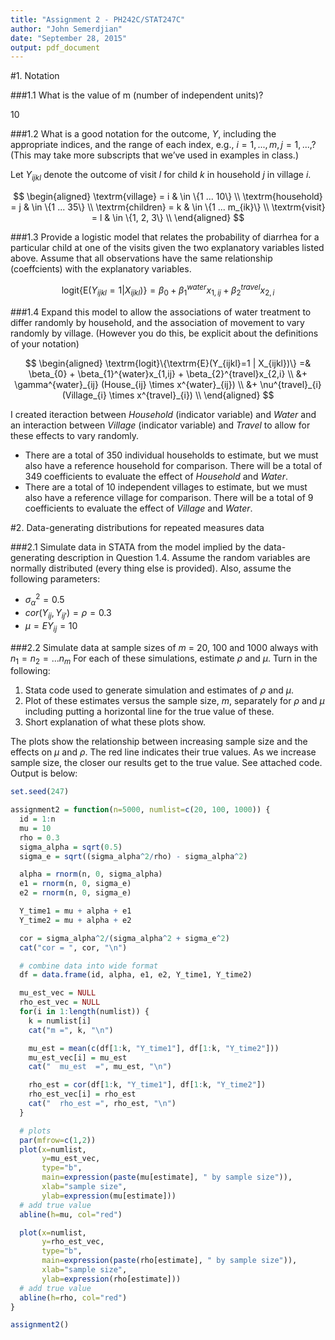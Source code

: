```yaml
---
title: "Assignment 2 - PH242C/STAT247C"
author: "John Semerdjian"
date: "September 28, 2015"
output: pdf_document
---
```


#1. Notation

###1.1 What is the value of m (number of independent units)?

10

###1.2 What is a good notation for the outcome, $Y$, including the appropriate indices, and the range of each index, e.g., $i = 1, ..., m, j = 1, ...,$? (This may take more subscripts that we've used in examples in class.)

Let $Y_{ijkl}$ denote the outcome of visit $l$ for child $k$ in household $j$ in village $i$.

$$
\begin{aligned}
 \textrm{village} = i & \in \{1 ... 10\} \\
 \textrm{household} = j & \in \{1 ... 35\} \\
 \textrm{children} = k & \in \{1 ... m_{ik}\} \\
 \textrm{visit} = l & \in \{1, 2, 3\} \\
\end{aligned}
$$

###1.3 Provide a logistic model that relates the probability of diarrhea for a particular child at one of the visits given the two explanatory variables listed above. Assume that all observations have the same relationship (coeffcients) with the explanatory variables.


$$\textrm{logit}\{\textrm{E}(Y_{ijkl}=1 | X_{ijkl})\} = \beta_{0} + \beta_{1}^{water}x_{1,ij} + \beta_{2}^{travel}x_{2,i}$$

###1.4 Expand this model to allow the associations of water treatment to differ randomly by household, and the association of movement to vary randomly by village. (However you do this, be explicit about the definitions of your notation)

$$
\begin{aligned}
  \textrm{logit}\{\textrm{E}(Y_{ijkl}=1 | X_{ijkl})\} =& \beta_{0} + \beta_{1}^{water}x_{1,ij} + \beta_{2}^{travel}x_{2,i} \\
  &+ \gamma^{water}_{ij} (House_{ij} \times x^{water}_{ij}) \\
  &+ \nu^{travel}_{i} (Village_{i} \times x^{travel}_{i}) \\
\end{aligned}
$$

I created iteraction between $Household$ (indicator variable) and $Water$ and an interaction between $Village$ (indicator variable) and $Travel$ to allow for these effects to vary randomly.

* There are a total of 350 individual households to estimate, but we must also have a reference household for comparison. There will be a total of 349 coefficients to evaluate the effect of $Household$ and $Water$.
* There are a total of 10 independent villages to estimate, but we must also have a reference village for comparison. There will be a total of 9 coefficients to evaluate the effect of $Village$ and $Water$.

#2. Data-generating distributions for repeated measures data

###2.1 Simulate data in STATA from the model implied by the data-generating description in Question 1.4. Assume the random variables are normally distributed (every thing else is provided). Also, assume the following parameters:

* $\sigma_{\alpha}^{2} = 0.5$
* $cor(Y_{ij}, Y_{ij'}) = \rho = 0.3$
* $\mu = EY_{ij} = 10$

###2.2 Simulate data at sample sizes of $m$ = 20, 100 and 1000 always with $n_{1} = n_{2} = ... n_{m}$ For each of these simulations, estimate $\rho$ and $\mu$. Turn in the following:

1. Stata code used to generate simulation and estimates of $\rho$ and $\mu$.
2. Plot of these estimates versus the sample size, $m$, separately for $\rho$ and $\mu$ including putting a horizontal line for the true value of these.
3. Short explanation of what these plots show.

The plots show the relationship between increasing sample size and the effects on $\mu$ and $\rho$. The red line indicates their true values. As we increase sample size, the closer our results get to the true value. See attached code. Output is below:

```r
set.seed(247)

assignment2 = function(n=5000, numlist=c(20, 100, 1000)) {
  id = 1:n
  mu = 10
  rho = 0.3
  sigma_alpha = sqrt(0.5)
  sigma_e = sqrt((sigma_alpha^2/rho) - sigma_alpha^2)

  alpha = rnorm(n, 0, sigma_alpha)
  e1 = rnorm(n, 0, sigma_e)
  e2 = rnorm(n, 0, sigma_e)

  Y_time1 = mu + alpha + e1
  Y_time2 = mu + alpha + e2

  cor = sigma_alpha^2/(sigma_alpha^2 + sigma_e^2)
  cat("cor = ", cor, "\n")

  # combine data into wide format
  df = data.frame(id, alpha, e1, e2, Y_time1, Y_time2)

  mu_est_vec = NULL
  rho_est_vec = NULL
  for(i in 1:length(numlist)) {
    k = numlist[i]
    cat("m =", k, "\n")

    mu_est = mean(c(df[1:k, "Y_time1"], df[1:k, "Y_time2"]))
    mu_est_vec[i] = mu_est
    cat("  mu_est  =", mu_est, "\n")

    rho_est = cor(df[1:k, "Y_time1"], df[1:k, "Y_time2"])
    rho_est_vec[i] = rho_est
    cat("  rho_est =", rho_est, "\n")
  }

  # plots
  par(mfrow=c(1,2))
  plot(x=numlist,
       y=mu_est_vec,
       type="b",
       main=expression(paste(mu[estimate], " by sample size")),
       xlab="sample size",
       ylab=expression(mu[estimate]))
  # add true value
  abline(h=mu, col="red")

  plot(x=numlist,
       y=rho_est_vec,
       type="b",
       main=expression(paste(rho[estimate], " by sample size")),
       xlab="sample size",
       ylab=expression(rho[estimate]))
  # add true value
  abline(h=rho, col="red")
}

assignment2()
```